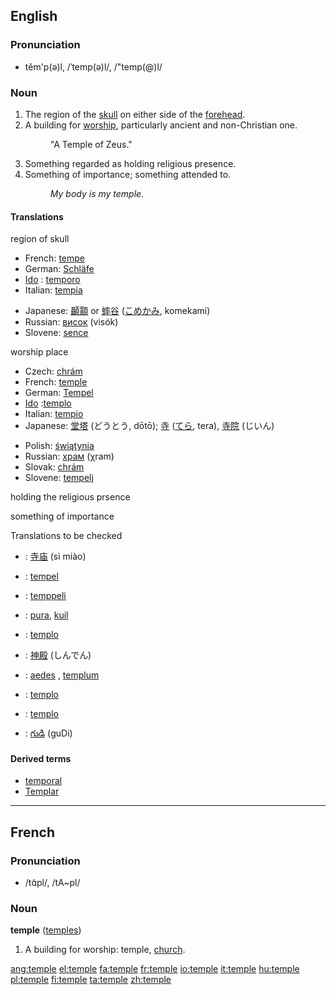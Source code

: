 ==English==

===Pronunciation===
*tĕm'p(ə)l, /ˈtemp(ə)l/, /"temp(@)l/

===Noun===
{{en-noun-reg}} 
# The region of the [[skull]] on either side of the [[forehead]].
# A building for [[worship]], particularly ancient and non-Christian one.
#:"A Temple of Zeus."
# Something regarded as holding religious presence.
# Something of importance; something attended to.
#:''My body is my temple.''

====Translations====
region of skull
{{top}}
*French: [[tempe]] {{f}}
*German: [[Schläfe]] {{f}}
* [[w:Ido|Ido]] : [[temporo]]
*Italian: [[tempia]]
{{mid}}
*Japanese: [[顳顬]] or [[蟀谷]] ([[こめかみ]], komekami)  
*Russian: [[висок]] (visók) {{m}}
*Slovene: [[sence]] {{n}}
{{bottom}}

worship place
{{top}}
*Czech: [[chrám]] {{m}}
*French: [[temple]] {{m}}
*German: [[Tempel]] {{m}}
* [[w:Ido|Ido]] :[[templo]]
*Italian: [[tempio]]
*Japanese: [[堂塔]] (どうとう, dōtō); [[寺]] ([[てら]], tera), [[寺院]] (じいん)
{{mid}}
*Polish: [[świątynia]] {{f}}
*Russian: [[храм]] (χram) {{m}}
*Slovak: [[chrám#Slovak|chrám]] {{m}}
*Slovene: [[tempelj]] {{m}}

{{bottom}}

holding the religious prsence
{{top}}
{{mid}}
{{bottom}}

something of importance
{{top}}
{{mid}}
{{bottom}}

Translations to be checked
*{{ttbc|Chinese}}: [[寺庙]] (sì miào)
*{{ttbc|Dutch}}: [[tempel]] {{m}}
*{{ttbc|Finnish}}: [[temppeli]]
*{{ttbc|Indonesian}}: [[pura]], [[kuil]]
*{{ttbc|[[Interlingua]]}}: [[templo]]
*{{ttbc|Japanese}}: [[神殿]] (しんでん)
*{{ttbc|Latin}}: [[aedes]] {{f}}, [[templum]] {{n}}
*{{ttbc|Portuguese}}: [[templo]] {{m}}
*{{ttbc|Spanish}}: [[templo]] {{m}}
*{{ttbc|Telugu}}: [[గుడి]] (guDi)

====Derived terms====
*[[temporal]]
*[[Templar]]

----

==French==
===Pronunciation===
*/tɑ̃pl/, /tA~pl/
===Noun===
'''temple''' {{m}} ([[temples]])
# A building for worship: temple, [[church]].

[[ang:temple]]
[[el:temple]]
[[fa:temple]]
[[fr:temple]]
[[io:temple]]
[[it:temple]]
[[hu:temple]]
[[pl:temple]]
[[fi:temple]]
[[ta:temple]]
[[zh:temple]]
